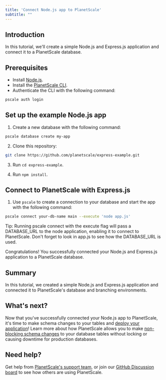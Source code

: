 ```yaml
---
title: 'Connect Node.js app to PlanetScale'
subtitle: ""
---
```


## Introduction
In this tutorial, we'll create a simple Node.js and Express.js application and connect it to a PlanetScale database. 

## Prerequisites
- Install [Node.js](https://nodejs.org/en/download/).
- Install the [PlanetScale CLI](https://github.com/planetscale/cli).
- Authenticate the CLI with the following command: 
```zsh
pscale auth login 
```

## Set up the example Node.js app
1. Create a new database with the following command: 
```zsh
pscale database create my-app
```

2. Clone this repository:
```zsh
git clone https://github.com/planetscale/express-example.git
```
3. Run `cd express-example`.

3. Run `npm install`.

## Connect to PlanetScale with Express.js

1. Use `pscale` to create a connection to your database and start the app with the following command: 
```zsh
pscale connect your-db-name main --execute 'node app.js'
```

<InfoBlock type="tip">
Tip: Running pscale connect with the execute flag will pass a DATABASE_URL to the node application, enabling it to connect to PlanetScale. Don't forget to look in app.js to see how the DATABASE_URL is used.
</InfoBlock>

Congratulations! You successfully connected your Node.js and Express.js application to a PlanetScale database.  

## Summary
In this tutorial, we created a simple Node.js and Express.js application and connected it to PlanetScale's database and branching environments. 

## What's next?
Now that you've successfully connected your Node.js app to PlanetScale, it's time to make schema changes to your tables and [deploy your application](https://github.com/planetscale/express-example#deploying-to-heroku)! Learn more about how PlanetScale allows you to make [non-blocking schema changes](/concepts/nonblocking-schema-changes) to your database tables without locking or causing downtime for production databases. 

## Need help?
Get help from [PlanetScale's support team](https://www.planetscale.com/support), or join our [GitHub Discussion board](https://github.com/planetscale/beta/discussions) to see how others are using PlanetScale.
